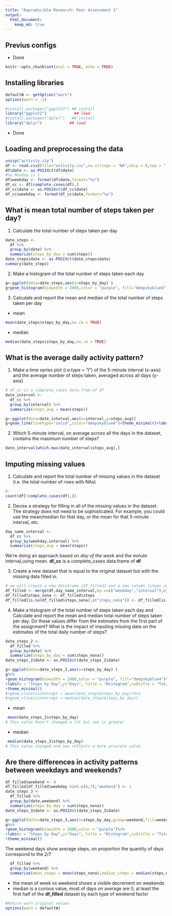 ```yaml
---
title: "Reproducible Research: Peer Assessment 1"
output: 
  html_document:
    keep_md: true
---
```

## Previus configs
  * Done
```r
knitr::opts_chunk$set(eval = TRUE, echo = TRUE)
```


## Installing libraries
```r
defaultW <- getOption("warn") 
options(warn = -1) 

#install.packages("ggplot2") ## install
library("ggplot2")            ## load
#install.packages("dplyr")   ## install
library("dplyr")            ## load
```
  * Done

## Loading and preprocessing the data
```r
unzip("activity.zip")
df <- read.csv2(file="activity.csv",na.strings = "NA",skip = 0,sep = ",")
df$date <- as.POSIXct(df$date)
#%u Monday is 1
df$weekday <- format(df$date,format="%u")
df_cc <- df[complete.cases(df),]
df_cc$date <- as.POSIXct(df_cc$date)
df_cc$weekday <- format(df_cc$date,format="%u")

```



## What is mean total number of steps taken per day?

1. Calculate the total number of steps taken per day
```r
date_steps <-
  df %>%
  group_by(date) %>%
  summarize(steps_by_day = sum(steps))
date_steps$date <- as.POSIXct(date_steps$date)
summary(date_steps)
```

2. Make a histogram of the total number of steps taken each day

```r
g<-ggplot(data=date_steps,aes(x=steps_by_day) )
g+geom_histogram(binwidth = 2000,color = "purple", fill="deepskyblue4")+labs(x = "Steps by Day",y="Days", title = "Histogram",subtitle = "Total number of steps taken each day")+theme_minimal()

```

3. Calculate and report the mean and median of the total number of steps taken per day
 + mean
```r
mean(date_steps$steps_by_day,na.rm = TRUE)
```
 + median
```r
median(date_steps$steps_by_day,na.rm = TRUE)
```


## What is the average daily activity pattern?
1. Make a time series plot (i.e.type = "l") of the 5-minute interval (x-axis) and the average number of steps taken, averaged across all days (y-axis)

```r
# df_cc is a complete_cases data.fram of df
date_interval <-
  df_cc %>%
  group_by(interval) %>%
  summarize(steps_avg = mean(steps))

g<-ggplot(data=date_interval,aes(x=interval,y=steps_avg))
g+geom_line(linetype="solid",color="deepskyblue4")+theme_minimal()+labs(x = "Intervals",y="Steps Mean", title = "Time series plot",subtitle = "Average number of steps taken, across all days")

```



2. Which 5-minute interval, on average across all the days in the dataset, contains the maximum number of steps?

```r

date_interval[which.max(date_interval$steps_avg),]

```


## Imputing missing values

1. Calculate and report the total number of missing values in the dataset (i.e. the total number of rows with NAs)
```r
#~
count(df[!complete.cases(df),])
```


2. Devise a strategy for filling in all of the missing values in the dataset. The strategy does not need to be sophisticated. For example, you could use the mean/median for that day, or the mean for that 5-minute interval, etc.

```r
day_name_interval <-
  df_cc %>%
  group_by(weekday,interval) %>%
  summarize(steps_avg = mean(steps))

```

We're doing an approach based on *day of the week* and the *minute* interval,using mean. 
**df_cc** is a complete_cases data.frame of **df**

3. Create a new dataset that is equal to the original dataset but with the missing data filled in.
```r
# we will create a new dataframe (df_filled) and a new column (steps_nona)
df_filled <- merge(df,day_name_interval,by.x=c("weekday","interval"),by.y=c("weekday","interval"))
df_filled$steps_nona <- df_filled$steps
df_filled[is.na(df_filled$steps_nona),c("steps_nona")] <- df_filled[is.na(df_filled$steps_nona),c('steps_avg')]

```


4. Make a histogram of the total number of steps taken each day and Calculate and report the mean and median total number of steps taken per day. Do these values differ from the estimates from the first part of the assignment? What is the impact of imputing missing data on the estimates of the total daily number of steps?

```r
date_steps_2 <-
  df_filled %>%
  group_by(date) %>%
  summarize(steps_by_day = sum(steps_nona))
date_steps_2$date <- as.POSIXct(date_steps_2$date)

g<-ggplot(data=date_steps_2,aes(x=steps_by_day) )
g%>%
+geom_histogram(binwidth = 2000,color = "purple", fill="deepskyblue4")%>%
+labs(x = "Steps by Day",y="Days", title = "Histogram",subtitle = "Total number of steps taken each day")%>%
+theme_minimal()
#+geom_vline(xintercept = mean(date_steps$steps_by_day))%>%
#+geom_vline(xintercept = median(date_steps$steps_by_day))

```

 + mean
 
```r
 mean(date_steps_2$steps_by_day)
# This value hasn't changed a lot but now is greater
```
 
 + median 
 
```r
 median(date_steps_2$steps_by_day)
# This value changed and now reflects a more accurate value
```


## Are there differences in activity patterns between weekdays and weekends?
```r
df_filled$weekend <- 0
df_filled[df_filled$weekday %in% c(6,7),"weekend"] <- 1
date_steps_3 <-
  df_filled %>%
  group_by(date,weekend) %>%
  summarize(steps_by_day = sum(steps_nona))
date_steps_3$date <- as.POSIXct(date_steps_3$date)

g<-ggplot(data=date_steps_3,aes(x=steps_by_day,group=weekend,fill=weekend) )
g%>%
+geom_histogram(binwidth = 2000,color = "purple")%>%
+labs(x = "Steps by Day",y="Days", title = "Histogram",subtitle = "Total number of steps taken each day, breakdown by weekday type")%>%
+theme_minimal()
```

The weekend days show average steps, on proportion the quantity of days correspond to the 2/7


```r

  df_filled %>%
  group_by(weekend) %>%
  summarize(mean_steps = mean(steps_nona),median_steps = median(steps_nona),quantile(steps_nona,probs =seq(0,1,.75)))

```
+ the mean of week vs weekend shows a visible decrement on weekends
+ median is a curious value, most of days on average are 0, al least the first half of the **df_filled** dataset by each type of weekend factor

```r
#Return warn original values
options(warn = defaultW)
```

